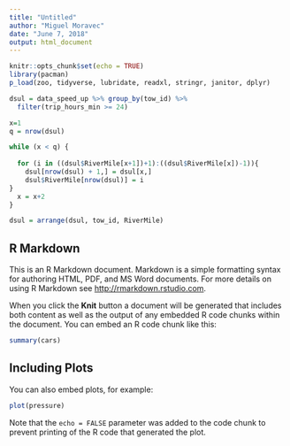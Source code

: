 ```yaml
---
title: "Untitled"
author: "Miguel Moravec"
date: "June 7, 2018"
output: html_document
---
```


```r
knitr::opts_chunk$set(echo = TRUE)
library(pacman)
p_load(zoo, tidyverse, lubridate, readxl, stringr, janitor, dplyr)
```
```r
dsul = data_speed_up %>% group_by(tow_id) %>% 
  filter(trip_hours_min >= 24)

x=1
q = nrow(dsul)

while (x < q) {
  
  for (i in ((dsul$RiverMile[x+1])+1):((dsul$RiverMile[x])-1)){ 
    dsul[nrow(dsul) + 1,] = dsul[x,]
    dsul$RiverMile[nrow(dsul)] = i
}
  x = x+2
}

dsul = arrange(dsul, tow_id, RiverMile)
```

## R Markdown

This is an R Markdown document. Markdown is a simple formatting syntax for authoring HTML, PDF, and MS Word documents. For more details on using R Markdown see <http://rmarkdown.rstudio.com>.

When you click the **Knit** button a document will be generated that includes both content as well as the output of any embedded R code chunks within the document. You can embed an R code chunk like this:

```r
summary(cars)
```

## Including Plots

You can also embed plots, for example:

```r
plot(pressure)
```

Note that the `echo = FALSE` parameter was added to the code chunk to prevent printing of the R code that generated the plot.
